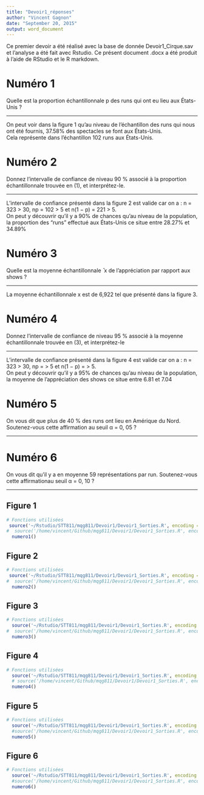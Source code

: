 ```yaml
---
title: "Devoir1_réponses"
author: "Vincent Gagnon"
date: "September 20, 2015"
output: word_document
---
```


Ce premier devoir a été réalisé avec la base de donnée Devoir1_Cirque.sav et l'analyse a été fait avec Rstudio. Ce présent document .docx a été produit à l'aide de RStudio et le R markdown. 

# Numéro 1 
Quelle est la proportion échantillonnale p des runs qui ont eu lieu aux États-Unis ?

******

On peut voir dans la figure 1 qu'au niveau de l'échantillon des runs qui nous ont été fournis, 37.58% des spectacles se font aux États-Unis.  
Cela représente dans l'échantillon 102 runs aux États-Unis.

# Numéro 2
Donnez l’intervalle de confiance de niveau 90 % associé à la proportion échantillonnale trouvée en (1), et interprétez-le.

******

L'intervalle de confiance présenté dans la figure 2 est valide car on a : n = 323 > 30, np = 102 > 5 et n(1 − p) = 221 > 5.  
On peut y découvrir qu'il y a 90% de chances qu'au niveau de la population, la proportion des "runs" effectué aux États-Unis ce situe entre 28.27% et 34.89%

# Numéro 3
Quelle est la moyenne échantillonnale  ̄ x de l’appréciation par rapport aux shows ?

******

La moyenne échantillonnale x est de 6,922 tel que présenté dans la figure 3. 

# Numéro 4
Donnez l’intervalle de confiance de niveau 95 % associé à la moyenne échantillonnale trouvée en (3), et interprétez-le

******

L'intervalle de confiance présenté dans la figure 4 est valide car on a : n = 323 > 30, np =  > 5 et n(1 − p) =  > 5.  
On peut y découvrir qu'il y a 95% de chances qu'au niveau de la population, la moyenne de l'appréciation des shows ce situe entre 6.81 et 7.04


# Numéro 5
On vous dit que plus de 40 % des runs ont lieu en Amérique du Nord. Soutenez-vous cette affirmation au seuil α = 0, 05 ?

******


# Numéro 6
On vous dit qu’il y a en moyenne 59 représentations par run. Soutenez-vous cette affirmationau seuil α = 0, 10 ?

******


## Figure 1
```r
# Fonctions utilisées
 source('~/Rstudio/STT811/mqg811/Devoir1/Devoir1_Sorties.R', encoding = 'UTF-8')
#  source('/home/vincent/Github/mqg811/Devoir1/Devoir1_Sorties.R', encoding = 'UTF-8')
  numero1()
```

## Figure 2
```r
# Fonctions utilisées
 source('~/Rstudio/STT811/mqg811/Devoir1/Devoir1_Sorties.R', encoding = 'UTF-8')
#  source('/home/vincent/Github/mqg811/Devoir1/Devoir1_Sorties.R', encoding = 'UTF-8')
  numero2()
```

## Figure 3
```r
# Fonctions utilisées
  source('~/Rstudio/STT811/mqg811/Devoir1/Devoir1_Sorties.R', encoding = 'UTF-8')
#  source('/home/vincent/Github/mqg811/Devoir1/Devoir1_Sorties.R', encoding = 'UTF-8')
  numero3()
```

## Figure 4
```r
# Fonctions utilisées
  source('~/Rstudio/STT811/mqg811/Devoir1/Devoir1_Sorties.R', encoding = 'UTF-8')
  # source('/home/vincent/Github/mqg811/Devoir1/Devoir1_Sorties.R', encoding = 'UTF-8')
  numero4()
```

## Figure 5
```r
# Fonctions utilisées
  source('~/Rstudio/STT811/mqg811/Devoir1/Devoir1_Sorties.R', encoding = 'UTF-8')
  #source('/home/vincent/Github/mqg811/Devoir1/Devoir1_Sorties.R', encoding = 'UTF-8')
  numero5()
```

## Figure 6
```r
# Fonctions utilisées
  source('~/Rstudio/STT811/mqg811/Devoir1/Devoir1_Sorties.R', encoding = 'UTF-8')
  #source('/home/vincent/Github/mqg811/Devoir1/Devoir1_Sorties.R', encoding = 'UTF-8')
  numero6()
```

